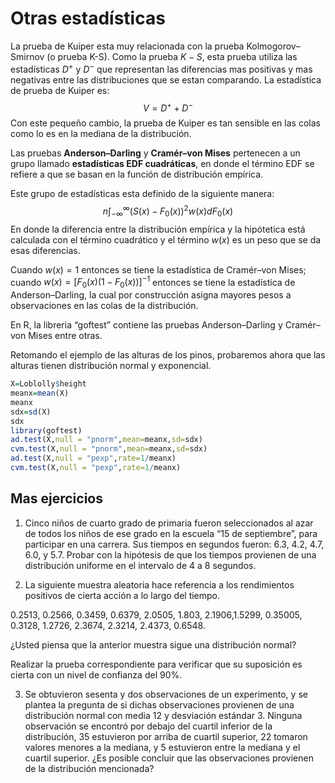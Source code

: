 # Otras estadísticas

La prueba de Kuiper esta muy relacionada con la prueba Kolmogorov–Smirnov (o prueba K-S). Como la prueba $K-S$, esta prueba utiliza las estadísticas $D^+$ y $D^-$ que representan las diferencias mas positivas y mas negativas entre las distribuciones que se estan comparando. La estadística de prueba de Kuiper es:
$$V=D^+ + D^-$$
Con este pequeño cambio, la prueba de Kuiper es tan sensible en las colas como lo es en la mediana de la distribución.

Las pruebas **Anderson–Darling** y **Cramér–von Mises** pertenecen a un grupo llamado **estadísticas EDF cuadráticas**, en donde el término EDF se refiere a que se basan en la función de distribución empírica. 

Este grupo de estadísticas esta definido de la siguiente manera:
$$n\int_{-\infty}^{\infty}(S(x)-F_0(x))^2w(x)dF_0(x)$$
En donde la diferencia entre la distribución empírica y la hipótetica está calculada con el término cuadrático y el término $w(x)$ es un peso que se da esas diferencias.

Cuando $w(x)=1$ entonces se tiene la estadística de Cramér–von Mises; cuando $w(x)=[F_0(x)(1-F_0(x))]^{-1}$ entonces se tiene la estadística de Anderson–Darling, la cual por construcción asigna mayores pesos a observaciones en las colas de la distribución.

En R, la libreria "goftest" contiene las pruebas Anderson–Darling y Cramér–von Mises entre otras.

Retomando el ejemplo de las alturas de los pinos, probaremos ahora que las alturas tienen distribución normal y exponencial.

```r
X=Loblolly$height
meanx=mean(X)
meanx
sdx=sd(X)
sdx
library(goftest)
ad.test(X,null = "pnorm",mean=meanx,sd=sdx)
cvm.test(X,null = "pnorm",mean=meanx,sd=sdx)
ad.test(X,null = "pexp",rate=1/meanx)
cvm.test(X,null = "pexp",rate=1/meanx)

```

## Mas ejercicios

1. Cinco niños de cuarto grado de primaria fueron seleccionados al azar de todos los niños de ese grado en la escuela "15 de septiembre", para participar en una carrera. Sus tiempos en segundos fueron: 6.3, 4.2, 4.7, 6.0, y 5.7. Probar con  la hipótesis de que los tiempos provienen de una distribución uniforme en el intervalo de 4 a 8 segundos. 

2. La siguiente muestra aleatoria hace referencia a los rendimientos positivos de cierta acción a lo largo del tiempo. 


0.2513, 0.2566, 0.3459, 0.6379, 2.0505, 1.803, 2.1906,1.5299, 
0.35005, 0.3128, 1.2726, 2.3674, 2.3214, 2.4373, 0.6548. 


¿Usted piensa que la anterior muestra sigue una distribución normal?

Realizar la prueba correspondiente para verificar que su suposición es cierta con un nivel de confianza del $90\%$. 

3. Se obtuvieron sesenta y dos observaciones de un experimento, y se plantea la pregunta de si dichas observaciones provienen de una distribución normal con media 12 y desviación estándar 3. Ninguna observación se encontró por debajo del cuartil inferior de la distribución, 35 estuvieron por arriba de cuartil superior, 22 tomaron valores menores a la mediana, y 5 estuvieron entre la mediana y el cuartil superior. ¿Es posible concluir que las observaciones provienen de la distribución mencionada?
